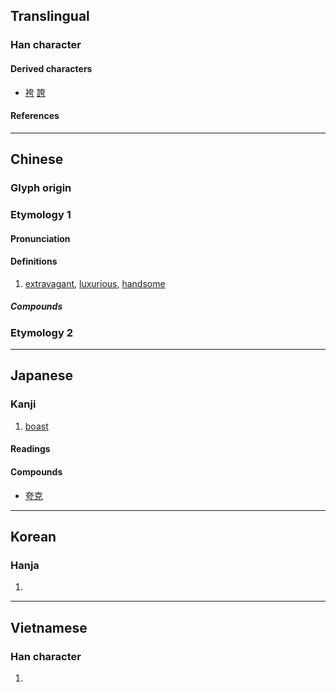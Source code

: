 {{also|誇}}
{{character info/new}}
==Translingual==

===Han character===
{{Han char|rn=37|rad=大|as=03|sn=6|four=40207|canj=KMMS|ids=⿱大亏}}

====Derived characters====
* [[袴]] [[誇]]

====References====
{{Han ref|kx=0250.020|dkj=05854|dj=0509.090|hdz=10526.050|uh=5938}}

----

==Chinese==

===Glyph origin===
{{Han etym}}

===Etymology 1===
{{zh-forms}}

====Pronunciation====
{{zh-pron
|m=kuā
|c=kwaa1
|h=pfs=
|md=
|mn=
|w=
|mc=y
|oc=y
|cat=v
}}

====Definitions====
{{zh-hanzi}}

# [[extravagant]], [[luxurious]], [[handsome]]

=====Compounds=====
{{zh-der|大言非夸|夸容|夸父|夸誕|夸特|夸毗|夸克|夸父逐日|夸麗|夸飾|夸人|夸姣|言大而夸|頂夸克|阿拉拉夸拉}}

===Etymology 2===
{{zh-see|誇}}

{{zh-cat|Intermediate}}

----

==Japanese==

===Kanji===
{{ja-kanji|grade=|rs=大03}}

# [[boast]]

====Readings====
{{ja-readings
|on=こ, か
|kun=おごる
}}

====Compounds====
* [[夸克]]

----

==Korean==

===Hanja===
{{ko-hanja|과}}

# {{defn|lang=ko|sort=大03}}

----

==Vietnamese==

===Han character===
{{vi-readings|rs=大03|reading=khoa}}

# {{defn|lang=vi|sort=大03}}